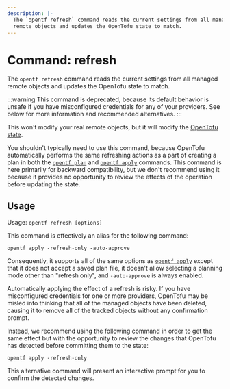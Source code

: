 ```yaml
---
description: |-
  The `opentf refresh` command reads the current settings from all managed
  remote objects and updates the OpenTofu state to match.
---
```


# Command: refresh

The `opentf refresh` command reads the current settings from all managed
remote objects and updates the OpenTofu state to match.

:::warning
This command is deprecated, because its default behavior is
unsafe if you have misconfigured credentials for any of your providers.
See below for more information and recommended alternatives.
:::

This won't modify your real remote objects, but it will modify the
[OpenTofu state](/docs/language/state).

You shouldn't typically need to use this command, because OpenTofu
automatically performs the same refreshing actions as a part of creating
a plan in both the
[`opentf plan`](/docs/cli/commands/plan)
and
[`opentf apply`](/docs/cli/commands/apply)
commands. This command is here primarily for backward compatibility, but
we don't recommend using it because it provides no opportunity to review
the effects of the operation before updating the state.

## Usage

Usage: `opentf refresh [options]`

This command is effectively an alias for the following command:

```
opentf apply -refresh-only -auto-approve
```

Consequently, it supports all of the same options as
[`opentf apply`](/docs/cli/commands/apply) except that it does not accept a saved
plan file, it doesn't allow selecting a planning mode other than "refresh only",
and `-auto-approve` is always enabled.

Automatically applying the effect of a refresh is risky. If you have
misconfigured credentials for one or more providers, OpenTofu may
be misled into thinking that all of the managed objects have been deleted,
causing it to remove all of the tracked objects without any confirmation prompt.

Instead, we recommend using the following command in order to get the same
effect but with the opportunity to review the changes that OpenTofu has
detected before committing them to the state:

```
opentf apply -refresh-only
```

This alternative command will present an interactive prompt for you to confirm
the detected changes.
